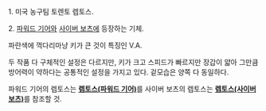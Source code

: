 1. 미국 농구팀 토렌토 렙토스. 

2. [[파워드 기어]]와 [[사이버 보츠]]에 등장하는 기체.

파란색에 꺽다리마냥 키가 큰 것이 특징인 V.A.

두 작품 다 구체적인 설정은 다르지만, 키가 크고 스피드가 빠르지만 장갑이 얇아 그만큼 방어력이 약하다는 공통적인 설정을 가지고 있다. 겉모습은 양쪽 다 동일하다.

파워드 기어의 렙토스는 '''[[렙토스(파워드 기어)]]'''를 사이버 보츠의 렙토스는 '''[[렙토스(사이버 보츠)]]'''를 참조할 것.
